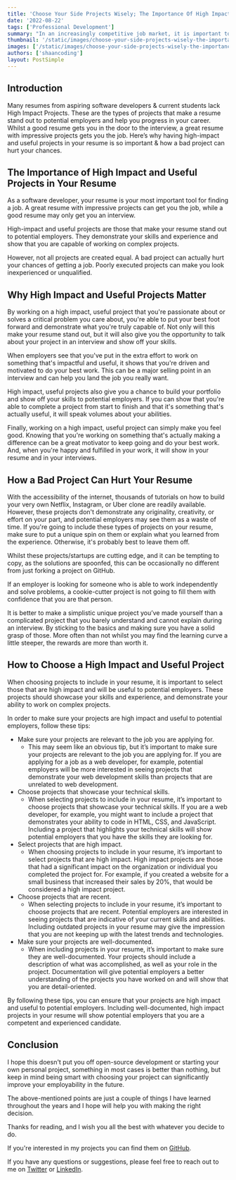 ```yaml
---
title: 'Choose Your Side Projects Wisely; The Importance Of High Impact & Useful Projects in Your Resume'
date: '2022-08-22'
tags: ['Professional Development']
summary: "In an increasingly competitive job market, it is important to make sure your resume stands out. One way to do this is by choosing high-impact and useful side projects."
thumbnail: '/static/images/choose-your-side-projects-wisely-the-importance-of-high-impact-useful-projects-in-your-resume-2022/banner.png'
images: ['/static/images/choose-your-side-projects-wisely-the-importance-of-high-impact-useful-projects-in-your-resume-2022/banner.png']
authors: ['shaancoding']
layout: PostSimple
---
```


## Introduction

Many resumes from aspiring software developers & current students lack High Impact Projects. These are the types of projects that make a resume stand out to potential employers and help you progress in your career. Whilst a good resume gets you in the door to the interview, a great resume with impressive projects gets you the job. Here’s why having high-impact and useful projects in your resume is so important & how a bad project can hurt your chances.

## The Importance of High Impact and Useful Projects in Your Resume

As a software developer, your resume is your most important tool for finding a job. A great resume with impressive projects can get you the job, while a good resume may only get you an interview.

High-impact and useful projects are those that make your resume stand out to potential employers. They demonstrate your skills and experience and show that you are capable of working on complex projects.

However, not all projects are created equal. A bad project can actually hurt your chances of getting a job. Poorly executed projects can make you look inexperienced or unqualified.

## Why High Impact and Useful Projects Matter

By working on a high impact, useful project that you're passionate about or solves a critical problem you care about, you're able to put your best foot forward and demonstrate what you're truly capable of. Not only will this make your resume stand out, but it will also give you the opportunity to talk about your project in an interview and show off your skills.

When employers see that you've put in the extra effort to work on something that's impactful and useful, it shows that you're driven and motivated to do your best work. This can be a major selling point in an interview and can help you land the job you really want.

High impact, useful projects also give you a chance to build your portfolio and show off your skills to potential employers. If you can show that you're able to complete a project from start to finish and that it's something that's actually useful, it will speak volumes about your abilities.

Finally, working on a high impact, useful project can simply make you feel good. Knowing that you're working on something that's actually making a difference can be a great motivator to keep going and do your best work. And, when you're happy and fulfilled in your work, it will show in your resume and in your interviews.

## How a Bad Project Can Hurt Your Resume

With the accessibility of the internet, thousands of tutorials on how to build your very own Netflix, Instagram, or Uber clone are readily available. However, these projects don't demonstrate any originality, creativity, or effort on your part, and potential employers may see them as a waste of time. If you're going to include these types of projects on your resume, make sure to put a unique spin on them or explain what you learned from the experience. Otherwise, it's probably best to leave them off.

Whilst these projects/startups are cutting edge, and it can be tempting to copy, as the solutions are spoonfed, this can be occasionally no different from just forking a project on GitHub.

If an employer is looking for someone who is able to work independently and solve problems, a cookie-cutter project is not going to fill them with confidence that you are that person.

It is better to make a simplistic unique project you’ve made yourself than a complicated project that you barely understand and cannot explain during an interview. By sticking to the basics and making sure you have a solid grasp of those. More often than not whilst you may find the learning curve a little steeper, the rewards are more than worth it.

## How to Choose a High Impact and Useful Project

When choosing projects to include in your resume, it is important to select those that are high impact and will be useful to potential employers. These projects should showcase your skills and experience, and demonstrate your ability to work on complex projects.

In order to make sure your projects are high impact and useful to potential employers, follow these tips:

- Make sure your projects are relevant to the job you are applying for.
    - This may seem like an obvious tip, but it’s important to make sure your projects are relevant to the job you are applying for. If you are applying for a job as a web developer, for example, potential employers will be more interested in seeing projects that demonstrate your web development skills than projects that are unrelated to web development.
- Choose projects that showcase your technical skills.
    - When selecting projects to include in your resume, it’s important to choose projects that showcase your technical skills. If you are a web developer, for example, you might want to include a project that demonstrates your ability to code in HTML, CSS, and JavaScript. Including a project that highlights your technical skills will show potential employers that you have the skills they are looking for.
- Select projects that are high impact.
    - When choosing projects to include in your resume, it’s important to select projects that are high impact. High impact projects are those that had a significant impact on the organization or individual you completed the project for. For example, if you created a website for a small business that increased their sales by 20%, that would be considered a high impact project.
- Choose projects that are recent.
    - When selecting projects to include in your resume, it’s important to choose projects that are recent. Potential employers are interested in seeing projects that are indicative of your current skills and abilities. Including outdated projects in your resume may give the impression that you are not keeping up with the latest trends and technologies.
- Make sure your projects are well-documented.
    - When including projects in your resume, it’s important to make sure they are well-documented. Your projects should include a description of what was accomplished, as well as your role in the project. Documentation will give potential employers a better understanding of the projects you have worked on and will show that you are detail-oriented.
    
By following these tips, you can ensure that your projects are high impact and useful to potential employers. Including well-documented, high impact projects in your resume will show potential employers that you are a competent and experienced candidate.

## Conclusion

I hope this doesn't put you off open-source development or starting your own personal project, something in most cases is better than nothing, but keep in mind being smart with choosing your project can significantly improve your employability in the future.

The above-mentioned points are just a couple of things I have learned throughout the years and I hope will help you with making the right decision.

Thanks for reading, and I wish you all the best with whatever you decide to do.

If you're interested in my projects you can find them on [GitHub](https://github.com/ShaanCoding/).

If you have any questions or suggestions, please feel free to reach out to me on [Twitter](https://twitter.com/ShaanCoding) or [LinkedIn](https://www.linkedin.com/in/shaancoding/).